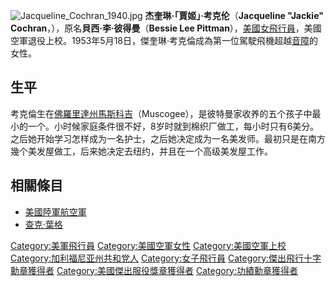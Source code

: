 {{noteTA
|T=zh-hans:杰奎琳·考克伦;zh-hk:傑奎琳·考克倫;zh-tw:賈桂琳·科克倫;
|1=zh-hans:杰奎琳;zh-hk:傑奎琳;zh-tw:賈桂琳;
|2=zh-hans:考克伦;zh-hk:考克倫;zh-tw:科克倫;
}}
 
[[File:Jacqueline_Cochran_1940.jpg|thumb]]
'''杰奎琳·「賈姬」·考克伦'''（'''Jacqueline "Jackie" Cochran'''，{{bd|1906年|5月11日|1980年|8月9日|catIdx=C}}），原名'''貝西·李·彼得曼'''（'''Bessie Lee Pittman'''），[[美國|美國]][[飛行員|女飛行員]]，美國空軍退役上校。1953年5月18日，傑奎琳·考克倫成為第一位駕駛飛機超越[[音障|音障]]的女性。

==生平==

考克倫生在[[佛羅里達州|佛羅里達州]][[馬斯科吉|馬斯科吉]]（Muscogee），是彼特曼家收养的五个孩子中最小的一个。小时候家庭条件很不好，8岁时就到棉织厂做工，每小时只有6美分。之后她开始学习怎样成为一名护士，之后她决定成为一名美发师。最初只是在南方幾个美发屋做工，后来她决定去纽约，并且在一个高级美发屋工作。

==相關條目==
*[[美國陸軍航空軍|美國陸軍航空軍]]
*[[查克·葉格|查克·葉格]]

{{Authority control}}
{{US-mil-bio-stub}}

{{DEFAULTSORT:Cochran, Jacqueline}}
[[Category:美軍飛行員|Category:美軍飛行員]]
[[Category:美國空軍女性|Category:美國空軍女性]]
[[Category:美國空軍上校|Category:美國空軍上校]]
[[Category:加利福尼亚州共和党人|Category:加利福尼亚州共和党人]]
[[Category:女子飛行員|Category:女子飛行員]]
[[Category:傑出飛行十字勳章獲得者|Category:傑出飛行十字勳章獲得者]]
[[Category:美國傑出服役獎章獲得者|Category:美國傑出服役獎章獲得者]]
[[Category:功績勳章獲得者|Category:功績勳章獲得者]]